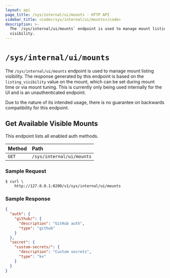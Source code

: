 ```yaml
---
layout: api
page_title: /sys/internal/ui/mounts - HTTP API
sidebar_title: <code>/sys/internal/ui/mounts</code>
description: >-
  The `/sys/internal/ui/mounts` endpoint is used to manage mount listing
  visibility.
---
```


# `/sys/internal/ui/mounts`

The `/sys/internal/ui/mounts` endpoint is used to manage mount listing
visibility. The response generated by this endpoint is based on the
`listing_visibility` value on the mount, which can be set during mount time or
via mount tuning. This is currently only being used internally for the UI and is
an unauthenticated endpoint.

Due to the nature of its intended usage, there is no guarantee on backwards
compatibility for this endpoint.

## Get Available Visible Mounts

This endpoint lists all enabled auth methods.

| Method |           Path            |
| :------------------------ | :--------------------- |
| `GET`  | `/sys/internal/ui/mounts` |


### Sample Request

```
$ curl \
    http://127.0.0.1:8200/v1/sys/internal/ui/mounts
```

### Sample Response

```json
{
  "auth": {
    "github/": {
      "description": "GitHub auth",
      "type": "github"
    }
  },
  "secret": {
    "custom-secrets/": {
      "description": "Custom secrets",
      "type": "kv"
    }
  }
}
```
